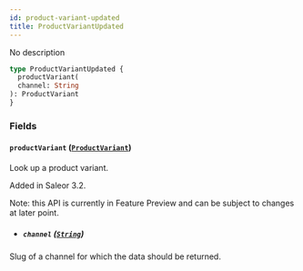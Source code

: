 ```yaml
---
id: product-variant-updated
title: ProductVariantUpdated
---
```



No description

```graphql
type ProductVariantUpdated {
  productVariant(
  channel: String
): ProductVariant
}
```


### Fields

#### `productVariant` ([`ProductVariant`](../../../developer/api-reference/objects/product-variant))

Look up a product variant.

Added in Saleor 3.2.

Note: this API is currently in Feature Preview and can be subject to changes at later point.
- ##### `channel` ([`String`](../../../developer/api-reference/scalars/string))

Slug of a channel for which the data should be returned.




